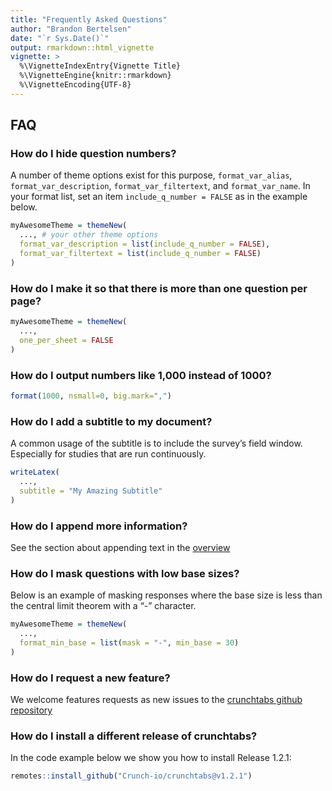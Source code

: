 ```yaml
---
title: "Frequently Asked Questions"
author: "Brandon Bertelsen"
date: "`r Sys.Date()`"
output: rmarkdown::html_vignette
vignette: >
  %\VignetteIndexEntry{Vignette Title}
  %\VignetteEngine{knitr::rmarkdown}
  %\VignetteEncoding{UTF-8}
---
```


## FAQ

### How do I hide question numbers?

A number of theme options exist for this purpose, `format_var_alias`, `format_var_description`, `format_var_filtertext`, and `format_var_name`. In your format list, set an item `include_q_number = FALSE` as in the example below.

```r
myAwesomeTheme = themeNew(
  ..., # your other theme options
  format_var_description = list(include_q_number = FALSE),
  format_var_filtertext = list(include_q_number = FALSE)
)
```

### How do I make it so that there is more than one question per page?

```r
myAwesomeTheme = themeNew(
  ...,
  one_per_sheet = FALSE
)
```

### How do I output numbers like 1,000 instead of 1000?

```r
format(1000, nsmall=0, big.mark=",")
```

### How do I add a subtitle to my document?

A common usage of the subtitle is to include the survey's field window. Especially for studies that are run continuously.

```r
writeLatex(
  ...,
  subtitle = "My Amazing Subtitle"
)
```

### How do I append more information?

See the section about appending text in the [overview](../overview.html#appending-text-pdf-only)

### How do I mask questions with low base sizes?

Below is an example of masking responses where the base size is less than the central limit theorem with a "-" character.

```r
myAwesomeTheme = themeNew(
  ...,
  format_min_base = list(mask = "-", min_base = 30)
)
```

### How do I request a new feature? 

We welcome features requests as new issues to the [crunchtabs github repository](https://github.com/Crunch-io/crunchtabs/issues)

### How do I install a different release of crunchtabs?

In the code example below we show you how to install Release 1.2.1:

```r
remotes::install_github("Crunch-io/crunchtabs@v1.2.1")
```
